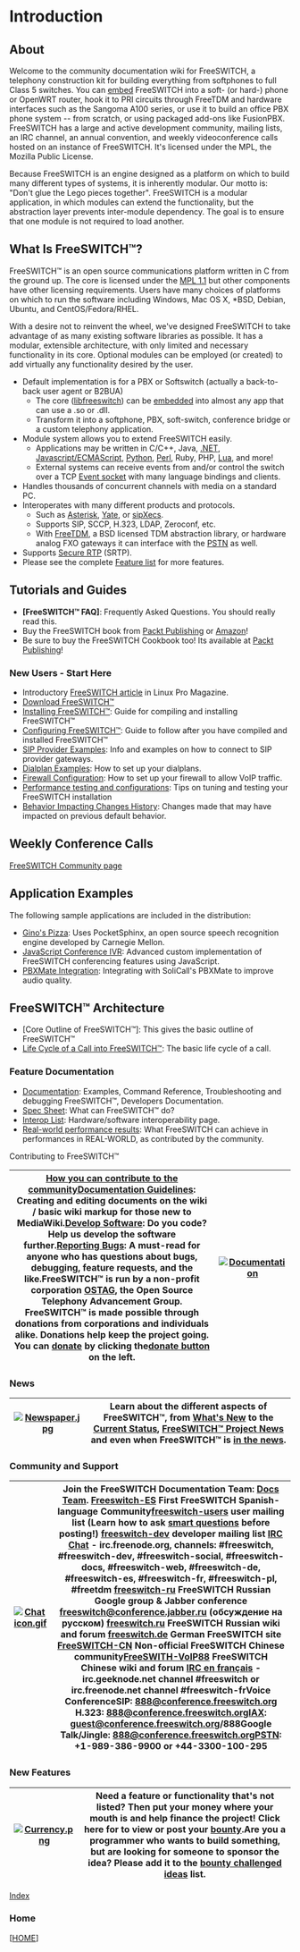 

# Introduction 

 

## About

Welcome to the community documentation wiki for FreeSWITCH, a telephony construction kit for building everything from softphones to full Class 5 switches. You can [embed](https://wiki.freeswitch.org/wiki/Embedding%5FFreeSWITCH "Embedding FreeSWITCH") FreeSWITCH into a soft- (or hard-) phone or OpenWRT router, hook it to PRI circuits through FreeTDM and hardware interfaces such as the Sangoma A100 series, or use it to build an office PBX phone system -- from scratch, or using packaged add-ons like FusionPBX.  FreeSWITCH has a large and active development community, mailing lists, an IRC channel, an annual convention, and weekly videoconference calls hosted on an instance of FreeSWITCH. It's licensed under the MPL, the Mozilla Public License.

Because FreeSWITCH is an engine designed as a platform on which to build many different types of systems, it is inherently modular. Our motto is: "Don't glue the Lego pieces together". FreeSWITCH is a modular application, in which modules can extend the functionality, but the abstraction layer prevents inter-module dependency. The goal is to ensure that one module is not required to load another.


## What Is FreeSWITCH™?

FreeSWITCH™ is an open source communications platform written in C from the ground up. The core is licensed under the [MPL 1.1](http://www.opensource.org/licenses/mozilla1.1.php) but other components have other licensing requirements. Users have many choices of platforms on which to run the software including Windows, Mac OS X, \*BSD, Debian, Ubuntu, and CentOS/Fedora/RHEL.

With a desire not to reinvent the wheel, we've designed FreeSWITCH to take advantage of as many existing software libraries as possible. It has a modular, extensible architecture, with only limited and necessary functionality in its core. Optional modules can be employed (or created) to add virtually any functionality desired by the user.

* Default implementation is for a PBX or Softswitch (actually a back-to-back user agent or B2BUA)  
   * The core ([libfreeswitch](http://wiki.freeswitch.org/wiki/Libfreeswitch "Libfreeswitch")) can be [embedded](http://wiki.freeswitch.org/wiki/Embedding%5FFreeSWITCH "Embedding FreeSWITCH") into almost any app that can use a .so or .dll.  
   * Transform it into a softphone, PBX, soft-switch, conference bridge or a custom telephony application.
* Module system allows you to extend FreeSWITCH easily.  
   * Applications may be written in C/C++, Java, [.NET](http://wiki.freeswitch.org/wiki/Mod%5Fmanaged "Mod managed"), [Javascript/ECMAScript](http://wiki.freeswitch.org/wiki/Javascript "Javascript"), [Python](http://wiki.freeswitch.org/wiki/Mod%5Fpython "Mod python"), [Perl](http://wiki.freeswitch.org/wiki/Perl "Perl"), Ruby, PHP, [Lua](http://wiki.freeswitch.org/wiki/Lua "Lua"), and more!  
   * External systems can receive events from and/or control the switch over a TCP [Event socket](http://wiki.freeswitch.org/wiki/Mod%5Fevent%5Fsocket "Mod event socket") with many language bindings and clients.
* Handles thousands of concurrent channels with media on a standard PC.
* Interoperates with many different products and protocols.  
   * Such as [Asterisk](http://www.asterisk.org/), [Yate](http://yate.null.ro/), or [sipXecs](http://www.sipfoundry.org).  
   * Supports SIP, SCCP, H.323, LDAP, Zeroconf, etc.  
   * With [FreeTDM](http://wiki.freeswitch.org/wiki/FreeTDM "FreeTDM"), a BSD licensed TDM abstraction library, or hardware analog FXO gateways it can interface with the [PSTN](https://confluence.freeswitch.org/display/FREESWITCH/Glossary#Glossary-pstn) as well.
* Supports [Secure RTP](http://wiki.freeswitch.org/wiki/Secure%5FRTP "Secure RTP") (SRTP).
* Please see the complete [Feature list](http://wiki.freeswitch.org/wiki/Features "Features") for more features.

## Tutorials and Guides  

* **[FreeSWITCH™ FAQ]**: Frequently Asked Questions. You should really read this.
* Buy the FreeSWITCH book from [Packt Publishing](http://bit.ly/aijtAC) or [Amazon](http://amzn.to/cNym68)!
* Be sure to buy the FreeSWITCH Cookbook too! Its available at [Packt Publishing](http://link.packtpub.com/nuIOlX)!

### New Users - Start Here

* Introductory [FreeSWITCH article](http://bit.ly/EpVrv) in Linux Pro Magazine.
* [Download FreeSWITCH™](https://wiki.freeswitch.org/wiki/Download%5FFreeSWITCH "Download FreeSWITCH")
* [Installing FreeSWITCH™](https://wiki.freeswitch.org/wiki/Installation%5FGuide "Installation Guide"): Guide for compiling and installing FreeSWITCH™
* [Configuring FreeSWITCH™](./Configuration/Configuring-FreeSWITCH/index.mdx#set): Guide to follow after you have compiled and installed FreeSWITCH™
* [SIP Provider Examples](https://wiki.freeswitch.org/wiki/SIP%5FProvider%5FExamples "SIP Provider Examples"): Info and examples on how to connect to SIP provider gateways.
* [Dialplan Examples](https://wiki.freeswitch.org/wiki/Dialplan%5FXML "Dialplan XML"): How to set up your dialplans.
* [Firewall Configuration](./Networking/Firewall_1048908.mdx#about): How to set up your firewall to allow VoIP traffic.
* [Performance testing and configurations](https://wiki.freeswitch.org/wiki/Performance%5Ftesting%5Fand%5Fconfigurations "Performance testing and configurations"): Tips on tuning and testing your FreeSWITCH installation
* [Behavior Impacting Changes History](https://wiki.freeswitch.org/wiki/Behavior%5FImpacting%5FChanges%5FHistory "Behavior Impacting Changes History"): Changes made that may have impacted on previous default behavior.

## Weekly Conference Calls

[FreeSWITCH Community page](/freeswitch/FreeSWITCH-Explained/Community/)

## Application Examples

The following sample applications are included in the distribution:  

* [Gino's Pizza](https://wiki.freeswitch.org/wiki/Mod%5Fpocketsphinx "Mod pocketsphinx"): Uses PocketSphinx, an open source speech recognition engine developed by Carnegie Mellon.
* [JavaScript Conference IVR](./Conference/JavaScript-Conference-IVR_7144056.mdx#about): Advanced custom implementation of FreeSWITCH conferencing features using JavaScript.
* [PBXMate Integration](https://wiki.freeswitch.org/wiki/PBXMate-FreeSWITCH-integration "PBXMate-FreeSWITCH-integration"): Integrating with SoliCall's PBXMate to improve audio quality.

## FreeSWITCH™ Architecture

* [Core Outline of FreeSWITCH™]: This gives the basic outline of FreeSWITCH™
* [Life Cycle of a Call into FreeSWITCH™](./Introduction/Life-Cycle-of-a-Call.mdx#0-about): The basic life cycle of a call.

### Feature Documentation

* [Documentation](https://wiki.freeswitch.org/wiki/Documentation "Documentation"): Examples, Command Reference, Troubleshooting and debugging FreeSWITCH™, Developers Documentation.
* [Spec Sheet](https://wiki.freeswitch.org/wiki/Specsheet "Specsheet"): What can FreeSWITCH™ do?
* [Interop List](https://wiki.freeswitch.org/wiki/Interop%5FList "Interop List"): Hardware/software interoperability page.
* [Real-world performance results](https://wiki.freeswitch.org/wiki/Real-world%5Fresults "Real-world results"): What FreeSWITCH can achieve in performances in REAL-WORLD, as contributed by the community.

Contributing to FreeSWITCH™

| [How you can contribute to the community](https://wiki.freeswitch.org/wiki/Misc%5Fhowcanhelp "Misc howcanhelp")[Documentation Guidelines](https://wiki.freeswitch.org/wiki/Documentation%5FGuidelines "Documentation Guidelines"): Creating and editing documents on the wiki / basic wiki markup for those new to MediaWiki.[Develop Software](https://wiki.freeswitch.org/wiki/Documentation#Documentation%5Ffor%5FDevelopers "Documentation"): Do you code? Help us develop the software further.[Reporting Bugs](https://wiki.freeswitch.org/wiki/Reporting%5FBugs "Reporting Bugs"): A must-read for anyone who has questions about bugs, debugging, feature requests, and the like.FreeSWITCH™ is run by a non-profit corporation [OSTAG](http://www.ostag.org/), the Open Source Telephony Advancement Group. FreeSWITCH™ is made possible through donations from corporations and individuals alike. Donations help keep the project going. You can [donate](https://wiki.freeswitch.org/wiki/FreeSWITCH%5FWiki:Site%5Fsupport "FreeSWITCH Wiki:Site support") by clicking the[donate button](https://wiki.freeswitch.org/wiki/FreeSWITCH%5FWiki:Site%5Fsupport "FreeSWITCH Wiki:Site support") on the left. | [![Documentation](https://wiki.freeswitch.org/images/5/51/Book_128.png)](https://wiki.freeswitch.org/wiki/File:Book%5F128.png "Documentation") |
| -------------------------------------------------------------------------------------------------------------------------------------------------------------------------------------------------------------------------------------------------------------------------------------------------------------------------------------------------------------------------------------------------------------------------------------------------------------------------------------------------------------------------------------------------------------------------------------------------------------------------------------------------------------------------------------------------------------------------------------------------------------------------------------------------------------------------------------------------------------------------------------------------------------------------------------------------------------------------------------------------------------------------------------------------------------------------------------------------------------------------------------------------------------------------------------------------------------------- | ---------------------------------------------------------------------------------------------------------------------------------------------- |

### News

| [![Newspaper.jpg](https://wiki.freeswitch.org/images/f/ff/Newspaper.jpg)](https://wiki.freeswitch.org/wiki/File:Newspaper.jpg) | Learn about the different aspects of FreeSWITCH™, from [What's New](https://wiki.freeswitch.org/wiki/Whats%5FNew "Whats New") to the [Current Status](https://wiki.freeswitch.org/wiki/Current%5FStatus "Current Status"), [FreeSWITCH™ Project News](http://www.freeswitch.org/index.php#news) and even when FreeSWITCH™ is [in the news](https://wiki.freeswitch.org/wiki/FreeSwitch%5FIn%5FThe%5FNews "FreeSwitch In The News"). |
| ------------------------------------------------------------------------------------------------------------------------------ | ----------------------------------------------------------------------------------------------------------------------------------------------------------------------------------------------------------------------------------------------------------------------------------------------------------------------------------------------------------------------------------------------------------------------------------- |

### Community and Support

| [![Chat icon.gif](https://wiki.freeswitch.org/images/2/2a/Chat_icon.gif)](https://wiki.freeswitch.org/wiki/File:Chat%5Ficon.gif) | Join the FreeSWITCH Documentation Team: [Docs Team](./Community/Contributing-Documentation/Docs-Team_1966743.mdx#about). [Freeswitch-ES](http://www.freeswitch.es/) First FreeSWITCH Spanish-language Community[freeswitch-users](http://lists.freeswitch.org/mailman/listinfo/freeswitch-users) user mailing list (Learn how to ask [smart questions](http://www.catb.org/esr/faqs/smart-questions.html#intro) before posting!) [freeswitch-dev](http://lists.freeswitch.org/mailman/listinfo/freeswitch-dev) developer mailing list [IRC Chat](irc://irc.freenode.net/freeswitch) \- irc.freenode.org, channels: #freeswitch, #freeswitch-dev, #freeswitch-social, #freeswitch-docs, #freeswitch-web, #freeswitch-de, #freeswitch-es, #freeswitch-fr, #freeswitch-pl, #freetdm [freeswitch-ru](http://groups.google.ru/group/freeswitch-ru) FreeSWITCH Russian Google group & Jabber conference [freeswitch@conference.jabber.ru](mailto:freeswitch@conference.jabber.ru) (обсуждение на русском) [freeswitch.ru](http://freeswitch.ru/) FreeSWITCH Russian wiki and forum [freeswitch.de](http://www.freeswitch.de/) German FreeSWITCH site [FreeSWITCH-CN](http://www.freeswitch.org.cn/) Non-official FreeSWITCH Chinese community[FreeSWITH-VoIP88](http://bbs.voip88.com/) FreeSWITCH Chinese wiki and forum [IRC en français](irc://irc.geeknode.net/freeswitch) \- irc.geeknode.net channel #freeswitch or irc.freenode.net channel #freeswitch-frVoice ConferenceSIP: 888@conference.freeswitch.org H.323: 888@conference.freeswitch.orgIAX: guest@conference.freeswitch.org/888Google Talk/Jingle: 888@conference.freeswitch.orgPSTN: +1-989-386-9900 or +44-3300-100-295 |
| -------------------------------------------------------------------------------------------------------------------------------- | --------------------------------------------------------------------------------------------------------------------------------------------------------------------------------------------------------------------------------------------------------------------------------------------------------------------------------------------------------------------------------------------------------------------------------------------------------------------------------------------------------------------------------------------------------------------------------------------------------------------------------------------------------------------------------------------------------------------------------------------------------------------------------------------------------------------------------------------------------------------------------------------------------------------------------------------------------------------------------------------------------------------------------------------------------------------------------------------------------------------------------------------------------------------------------------------------------------------------------------------------------------------------------------------------------------------------------------------------------------------------------------------------------------------------------------------------------------------------------------------------------------------------------------------------------------------------------------------------------------------------------- |

### New Features  

| [![Currency.png](https://wiki.freeswitch.org/images/a/af/Currency.png)](https://wiki.freeswitch.org/wiki/File:Currency.png) | Need a feature or functionality that's not listed? Then put your money where your mouth is and help finance the project! Click here for to view or post your [bounty](https://wiki.freeswitch.org/wiki/Bounty "Bounty").Are you a programmer who wants to build something, but are looking for someone to sponsor the idea? Please add it to the [bounty challenged ideas](https://wiki.freeswitch.org/wiki/Bounty%5Fchallenged "Bounty challenged") list. |
| --------------------------------------------------------------------------------------------------------------------------- | ---------------------------------------------------------------------------------------------------------------------------------------------------------------------------------------------------------------------------------------------------------------------------------------------------------------------------------------------------------------------------------------------------------------------------------------------------------- |

[Index](https://wiki.freeswitch.org/wiki/Index "Index")

### Home

\[[HOME](http://www.freeswitch.org/)\]


